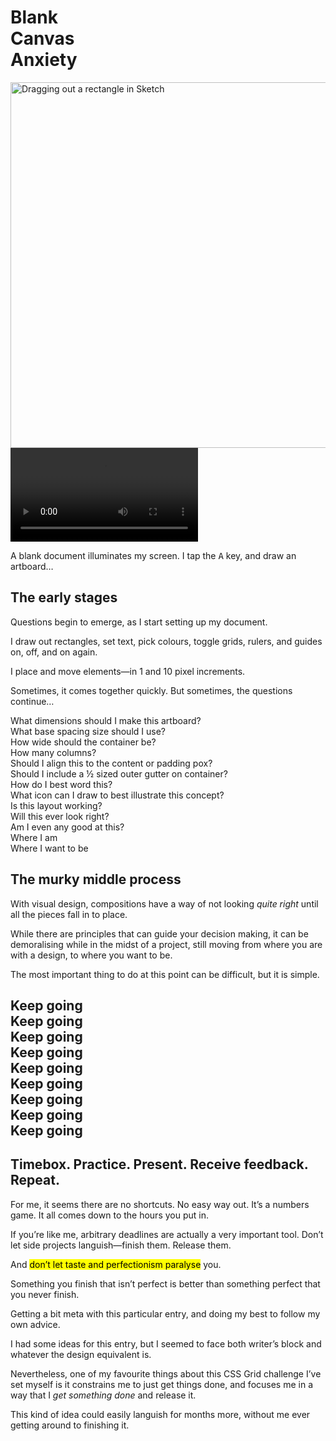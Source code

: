 


<Metatags
  title="Blank Canvas Anxiety | May 26 | CSS Grid a day"
  description="An example of using CSS grid every day, from May 1–31st, 2019."
  thumbnail="https://cssgrid31.brett.cool/opengraph/may-26.png"
  url="https://cssgrid31.brett.cool"
  pathname="/may-26"
/>

<div className={HeroStyles.canvas}>
  <div className={HeroStyles.lock} />
  <div className={HeroStyles.stroke_v} />
  <div className={HeroStyles.stroke_v2} />
  <div className={HeroStyles.stroke_h} />
  <h1 className={Selection.box}>
    Blank
    <br />
    Canvas
    <br />
    Anxiety
    <SelectionTags />
  </h1>
  <div className={HeroStyles.rectangles}>
    <img src={Hero} alt="Dragging out a rectangle in Sketch" width="585" />
  </div>
  <div className={HeroStyles.video}>
    <video className={HeroStyles.artboardVideo} src={Artboards} autoPlay={true} loop={true}/>
  </div>
  <div className={`${HeroStyles.subtitle} ${Selection.box}`}>
    <p>A blank document illuminates my screen. I tap the <kbd>A</kbd> key, and draw an artboard…</p>
    <SelectionTags />
  </div>
</div>

<div className={`${Section.container} ${Section.altbg}`}>
<div className={Section.questionsCopy}>
<h2>The early stages</h2>

Questions begin to emerge, as I start setting up my document.

I draw out rectangles, set text, pick colours, toggle grids, rulers, and guides on, off, and on again.

I place and move elements—in 1 and 10 pixel increments.

Sometimes, it comes together quickly. But sometimes, the questions continue…
</div>
<div className={Section.questions}>
  <div className={Sketch.collection}>
    <div className={Sketch.box}>What dimensions should I make this artboard?</div>
    <div className={Sketch.box}>What base spacing size should I use?</div>
    <div className={Sketch.box}>How wide should the container be?</div>
    <div className={Sketch.box}>How many columns?</div>
    <div className={Sketch.box}>Should I align this to the content or padding pox?</div>
    <div className={Sketch.box}>Should I include a ½ sized outer gutter on container?</div>
    <div className={Sketch.box}>How do I best word this?</div>
    <div className={Sketch.box}>What icon can I draw to best illustrate this concept?</div>
    <div className={Sketch.box}>Is this layout working?</div>
    <div className={Sketch.box}>Will this ever look right?</div>
    <div className={Sketch.boxHighlighted}>Am I even any good at this?</div>
  </div>
</div>
</div>

<div className={`${Section.container} ${Section.darkbg}`}>

<div className={Section.murkyMiddle}>
  <div className={Diagram.container}>
    <div className={Diagram.atom}>
      <div className={Diagram.atomLabel}>Where I am</div>
    </div>
    <div className={Diagram.atomEnd}>
      <div className={Diagram.atomLabel}>Where I want to be</div>
    </div>
  </div>
</div>

<div className={Section.murkyMiddleCopy}>
<h2>The murky middle process</h2>

With visual design, compositions have a way of not looking *quite right* until all the pieces fall in to place.

While there are principles that can guide your decision making, it can be demoralising while in the midst of a project, still moving from where you are with a design, to where you want to be.

The most important thing to do at this point can be difficult, but it is simple.
</div>
</div>

<div className={`${Section.container} ${Section.blackbg}`}>
<div className={Section.Go}>
<h2><span style={{fontWeight: '100'}}>Keep going</span><br/>
<span style={{fontWeight: '200'}}>Keep going</span><br/>
<span style={{fontWeight: '300'}}>Keep going</span><br/>
<span style={{fontWeight: '400'}}>Keep going</span><br/>
<span style={{fontWeight: '500'}}>Keep going</span><br/>
<span style={{fontWeight: '600'}}>Keep going</span><br/>
<span style={{fontWeight: '700'}}>Keep going</span><br/>
<span style={{fontWeight: '800'}}>Keep going</span><br/>
<span style={{fontWeight: '900'}}>Keep going</span></h2>
</div>
</div>

<div className={`${Section.container} ${Section.altbg}`}>

<div className={Section.summaryHeading}><h2>Timebox. Practice. Present. Receive feedback. Repeat.</h2></div>

<div className={Section.summaryBody}>

For me, it seems there are no shortcuts. No easy way out. It’s a numbers game. It all comes down to the hours you put in.

If you’re like me, arbitrary deadlines are actually a very important tool. Don’t let side projects languish—finish them. Release them.

And <mark>don’t let taste and perfectionism paralyse</mark> you.

Something you finish that isn’t perfect is better than something perfect that you never finish.
</div>
</div>

<Footer date={26} prev={true}>

Getting a bit meta with this particular entry, and doing my best to follow my own advice.

I had some ideas for this entry, but I seemed to face both writer’s block and whatever the design equivalent is.

Nevertheless, one of my favourite things about this CSS Grid challenge I’ve set myself is it constrains me to just get things done, and focuses me in a way that I *get something done* and release it.

This kind of idea could easily languish for months more, without me ever getting around to finishing it.
</Footer>
